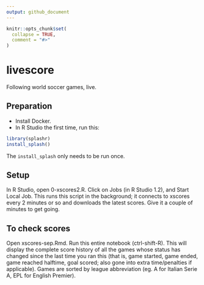 ```yaml
---
output: github_document
---
```


<!-- README.md is generated from README.Rmd. Please edit that file -->

```r
knitr::opts_chunk$set(
  collapse = TRUE,
  comment = "#>"
)
```
# livescore

Following world soccer games, live.

## Preparation

- Install Docker.
- In R Studio the first time, run this:

```r
library(splashr)
install_splash()
```

The `install_splash` only needs to be run once.

## Setup

In R Studio, open 0-xscores2.R. Click on Jobs (in R Studio 1.2), and Start Local Job. This runs this script in the background; it connects to xscores every 2 minutes or so and downloads the latest scores. Give it a couple of minutes to get going.

## To check scores

Open xscores-sep.Rmd. Run this entire notebook (ctrl-shift-R). This will display the complete score history of all the games whose status has changed since the last time you ran this (that is, game started, game ended, game reached halftime, goal scored; also gone into extra time/penalties if applicable). Games are sorted by league abbreviation (eg. A for Italian Serie A, EPL for English Premier).